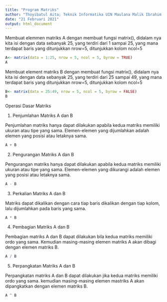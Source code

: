 ---
title: "Program Matriks"
author: "Thoyibatul Aita; Teknik Informatika UIN Maulana Malik Ibrahim Malang || Dosen pengampu : Prof.Dr. Suhartono, M.Kom"
date: "21 Februari 2021"
output: html_document
---
Membuat elemmen matriks A dengan membuat fungsi matrix(), didalam nya kita isi dengan data sebanyak 25, yang terdiri dari 1 sampai 25, yang mana terdapat baris yang ditunjukkan nrow=5, ditunjukkan kolom ncol=5

```{r}
A<- matrix(data = 1:25, nrow = 5, ncol = 5, byrow = TRUE)
A
```
Membuat element matriks B dengan membuat fungsi matrix(), didalam nya kita isi dengan data sebanyak 25, yang terdiri dari 25 sampai 49, yang mana terdapat baris yang ditunjukkan nrow=5, ditunjukkan kolom ncol=5

```{r}
B<- matrix(data = 25:49, nrow = 5, ncol = 5, byrow = FALSE)
B
```
Operasi Dasar Matriks

1. Penjumlahan Matriks A dan B

Penjumlahan matriks hanya dapat dilakukan apabila kedua matriks memiliki ukuran atau tipe yang sama. Elemen-elemen yang dijumlahkan adalah elemen yang posisi atau letaknya sama.

```{r}
A + B
```
2. Pengurangan Matriks A dan B

Pengurangan matriks hanya dapat dilakukan apabila kedua matriks memiliki ukuran atau tipe yang sama. Elemen-elemen yang dikurangi adalah elemen yang posisi atau letaknya sama.

```{r}
A - B
```
3. Perkalian Matriks A dan B

Matriks dapat dikalikan dengan cara tiap baris dikalikan dengan tiap kolom, lalu dijumlahkan pada baris yang sama.
```{r}
A * B
```
4. Pembagian Matriks A dan B

Pembagian matriks A dan B dapat dilakukan bila kedua matriks memiliki ordo yang sama. Kemudian masing-masing elemen matriks A akan dibagi dengan elemen matriks B.
```{r}
A / B
```
5. Perpangkatan Matriks A dan B

Perpangkatan matriks A dan B dapat dilakukan jika kedua matriks memiliki ordo yang sama. kemudian masing-masing elemen mastriks A akan dipangkatkan dengan elemen matriks B.
```{r}
A ^ B
```
